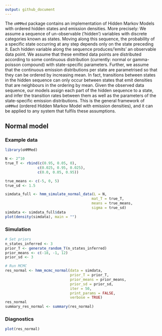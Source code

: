 ```yaml
---
output: github_document
---
```

  
The `oHMMed` package contains an implementation of Hidden Markov Models with ordered hidden states and emission densities. More precisely: We assume a sequence of un-observable (’hidden’) variables with discrete categories known as states. Moving along this sequence, the probability of a specific state occurring at any step depends only on the state preceding it. Each hidden variable along the sequence produces/’emits’ an observable data point. We assume that these emitted data points are distributed according to some continuous distribution (currently: normal or gamma-poisson compound) with state-specific parameters. Further, we assume that the continuous emission distributions per state are parametrised so that they can be ordered by increasing mean. In fact, transitions between states in the hidden sequence can only occur between states that emit densities that are neighbours in the ordering by mean. Given the observed data sequence, our models assign each part of the hidden sequence to a state, and infer the transition rates between them as well as the parameters of the state-specific emission distributions. This is the general framework of `oHMMed` (ordered Hidden Markov Model with emission densities), and it can be applied to any system that fulfils these assumptions.
  
  
## Normal model

### Example data
  
```r
library(oHMMed)
```
  
```r
N <- 2^10
true_T <- rbind(c(0.95, 0.05, 0),
               c(0.025, 0.95, 0.025),
               c(0.0, 0.05, 0.95))

true_means <- c(-5, 0, 5)
true_sd <- 1.5

simdata_full <- hmm_simulate_normal_data(L = N,
                                        mat_T = true_T,
                                        means = true_means,
                                        sigma = true_sd)
simdata <- simdata_full$data
plot(density(simdata), main = "")
```


### Simulation

```r
# Set priors
n_states_inferred <- 3
prior_T <- generate_random_T(n_states_inferred)
prior_means <- c(-18, -1, 12)
prior_sd <- 3

# Run MCMC
res_normal <- hmm_mcmc_normal(data = simdata,
                              prior_T = prior_T,
                              prior_means = prior_means,
                              prior_sd = prior_sd,
                              iter = 50,
                              print_params = FALSE,
                              verbose = TRUE)
res_normal
summary_res_normal <- summary(res_normal)
```

### Diagnostics

```r
plot(res_normal)
```
